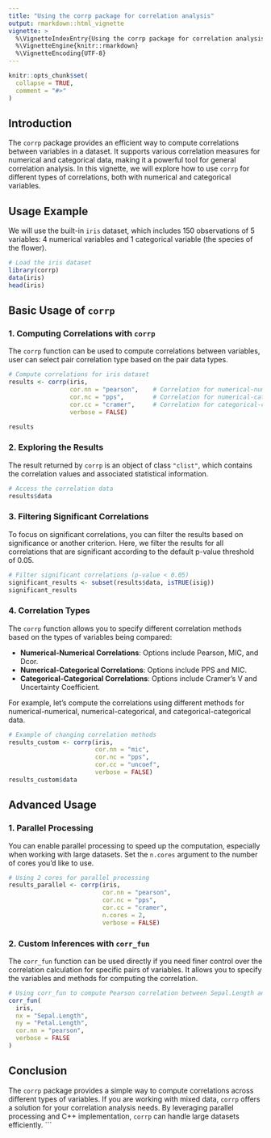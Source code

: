 ```yaml
---
title: "Using the corrp package for correlation analysis"
output: rmarkdown::html_vignette
vignette: >
  %\VignetteIndexEntry{Using the corrp package for correlation analysis}
  %\VignetteEngine{knitr::rmarkdown}
  %\VignetteEncoding{UTF-8}
---
```


```r
knitr::opts_chunk$set(
  collapse = TRUE,
  comment = "#>"
)
```

## Introduction

The `corrp` package provides an efficient way to compute correlations between variables in a dataset. It supports various correlation measures for numerical and categorical data, making it a powerful tool for general correlation analysis. In this vignette, we will explore how to use `corrp` for different types of correlations, both with numerical and categorical variables.

## Usage Example

We will use the built-in `iris` dataset, which includes 150 observations of 5 variables: 4 numerical variables and 1 categorical variable (the species of the flower).

```r
# Load the iris dataset
library(corrp)
data(iris)
head(iris)
```

## Basic Usage of `corrp`

### 1. Computing Correlations with `corrp`

The `corrp` function can be used to compute correlations between variables, user can select pair  correlation type based on the pair data types.

```r
# Compute correlations for iris dataset
results <- corrp(iris, 
                 cor.nn = "pearson",    # Correlation for numerical-numerical variables
                 cor.nc = "pps",        # Correlation for numerical-categorical variables
                 cor.cc = "cramer",     # Correlation for categorical-categorical variables
                 verbose = FALSE)

results
```

### 2. Exploring the Results

The result returned by `corrp` is an object of class `"clist"`, which contains the correlation values and associated statistical information.

```r
# Access the correlation data
results$data
```

### 3. Filtering Significant Correlations

To focus on significant correlations, you can filter the results based on significance or another criterion. Here, we filter the results for all correlations that are significant according to the default p-value threshold of 0.05.

```r
# Filter significant correlations (p-value < 0.05)
significant_results <- subset(results$data, isTRUE(isig))
significant_results
```

### 4. Correlation Types

The `corrp` function allows you to specify different correlation methods based on the types of variables being compared:

- **Numerical-Numerical Correlations**: Options include Pearson, MIC, and Dcor.
- **Numerical-Categorical Correlations**: Options include PPS and MIC.
- **Categorical-Categorical Correlations**: Options include Cramer's V and Uncertainty Coefficient.

For example, let's compute the correlations using different methods for numerical-numerical, numerical-categorical, and categorical-categorical data.

```r
# Example of changing correlation methods
results_custom <- corrp(iris, 
                        cor.nn = "mic", 
                        cor.nc = "pps", 
                        cor.cc = "uncoef", 
                        verbose = FALSE)
results_custom$data
```

## Advanced Usage

### 1. Parallel Processing

You can enable parallel processing to speed up the computation, especially when working with large datasets. Set the `n.cores` argument to the number of cores you'd like to use.

```r
# Using 2 cores for parallel processing
results_parallel <- corrp(iris, 
                          cor.nn = "pearson", 
                          cor.nc = "pps", 
                          cor.cc = "cramer", 
                          n.cores = 2, 
                          verbose = FALSE)
```

### 2. Custom Inferences with `corr_fun`

The `corr_fun` function can be used directly if you need finer control over the correlation calculation for specific pairs of variables. It allows you to specify the variables and methods for computing the correlation.

```r
# Using corr_fun to compute Pearson correlation between Sepal.Length and Petal.Length
corr_fun(
  iris, 
  nx = "Sepal.Length", 
  ny = "Petal.Length", 
  cor.nn = "pearson", 
  verbose = FALSE
)
```


## Conclusion

The `corrp` package provides a simple way to compute correlations across different types of variables. If you are working with mixed data, `corrp` offers a solution for your correlation analysis needs. By leveraging parallel processing and C++ implementation, `corrp` can handle large datasets efficiently.
```

